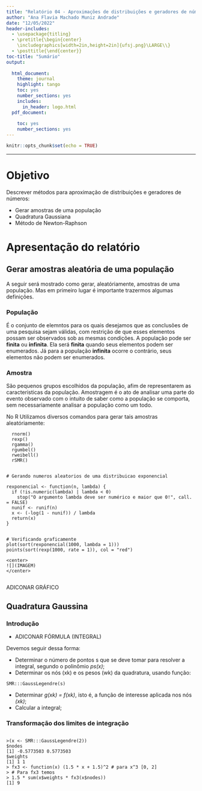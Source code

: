 ```yaml
---
title: "Relatório 04 - Aproximações de distribuições e geradores de números aleatórios"
author: "Ana Flavia Machado Muniz Andrade"
date: "12/05/2022"
header-includes:
  - \usepackage{titling}
  - \pretitle{\begin{center}
    \includegraphics[width=2in,height=2in]{ufsj.png}\LARGE\\}
  - \posttitle{\end{center}}
toc-title: "Sumário"
output:
  
  html_document:
    theme: journal
    highlight: tango
    toc: yes
    number_sections: yes
    includes:
      in_header: logo.html
  pdf_document:
    
    toc: yes
    number_sections: yes
---
```


```r
knitr::opts_chunk$set(echo = TRUE)
```
--- 


# Objetivo

Descrever métodos para aproximação de distribuições e geradores de números:

  - Gerar amostras de uma população
  - Quadratura Gaussiana
  - Método de Newton-Raphson
  

# Apresentação do relatório


## Gerar amostras aleatória de uma população

A seguir será mostrado como gerar, aleatóriamente, amostras de uma população. Mas em primeiro lugar é importante trazermos algumas definições.

### População

É o conjunto de elemntos para os quais desejamos que as conclusões de uma pesquisa sejam válidas, com restrição de que esses elementos possam ser observados sob as mesmas condições.
A população pode ser **finita** ou **infinita**. Ela será **finita** quando seus elementos podem ser enumerados. Já para a população **infinita** ocorre o contrário, seus elementos não podem ser enumerados. 

### Amostra 

São pequenos grupos escolhidos da população, afim de representarem as caracteristicas da população.
Amostragem é o ato de analisar uma parte do evento observado com o intuito de saber como a população se comporta, sem necessariamente analisar a população como um todo.

No R Utilizamos diversos comandos para gerar tais amostras aleatóriamente:

```
  rnorm()
  rexp()
  rgamma()
  rgumbel()
  rweibell()
  rSMR()

```
```

# Gerando numeros aleatorios de uma distribuicao exponencial

rexponencial <- function(n, lambda) {
  if (!is.numeric(lambda) | lambda < 0) 
    stop("O argumento lambda deve ser numérico e maior que 0!", call. = FALSE)
  nunif <- runif(n)
  x <- (-log(1 - nunif)) / lambda
  return(x)
}

```
```

# Verificando graficamente
plot(sort(rexponencial(1000, lambda = 1)))
points(sort(rexp(1000, rate = 1)), col = "red")

<center>
![](IMAGEM)
</center>


```
ADICONAR GRÁFICO

## Quadratura Gaussina

### Introdução 

  - ADICONAR FÓRMULA (INTEGRAL)

Devemos seguir dessa forma:
  
  -  Determinar o número de pontos s que se deve tomar para resolver a integral, segundo o polinômio *ps(x)*;
  - Determinar os nós (xk) e os pesos (wk) da quadratura, usando função:
```
SMR:::GaussLegendre(s)

```
  - Determinar *g(xk) = f(xk)*, isto é, a função de interesse aplicada nos nós *(xk)*;
  - Calcular a integral;
  
### Transformação dos limites de integração

```

>(x <- SMR:::GaussLegendre(2))
$nodes
[1] -0.5773503 0.5773503
$weights
[1] 1 1
> fx3 <- function(x) (1.5 * x + 1.5)^2 # para x^3 [0, 2]
> # Para fx3 temos
> 1.5 * sum(x$weights * fx3(x$nodes))
[1] 9


```
